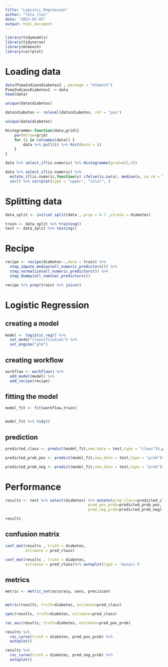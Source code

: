 ---
title: "Logistic_Regression"
author: "Tata iles"
date: "2023-03-03"
output: html_document
---

```{r}
library(tidymodels)
library(tidyverse)
library(mlbench)
library(corrplot)
```

# Loading data

```{r}
data(PimaIndiansDiabetes2 , package = "mlbench") 
PimaIndiansDiabetes2 -> data
head(data)
```

```{r}
unique(data$diabetes)

data$diabetes <- relevel(data$diabetes, ref = "pos")

unique(data$diabetes)
```

```{r}
Histogramme<-function(data,grid){
    par(mfrow=grid)
    for (i in colnames(data)) {
        data %>% pull(i) %>% hist(main = i)
    }
}

data %>% select_if(is.numeric) %>% Histogramme(grid=c(3,3))
```

```{r}
data %>% select_if(is.numeric) %>%
  mutate_if(is.numeric,function(x) ifelse(is.na(x), median(x, na.rm = T), x)) %>%
  cor() %>% corrplot(type = "upper", "color", )
```

# Splitting data

```{r}
data_split <- initial_split(data , prop = 0.7 ,strata = diabetes)

train <- data_split %>% training()
test <- data_split %>% testing()
```

# Recipe

```{r}
recipe <- recipe(diabetes~.,data = train) %>% 
  step_impute_median(all_numeric_predictors()) %>%
  step_normalize(all_numeric_predictors()) %>%
  step_dummy(all_nominal_predictors())
```

```{r}
recipe %>% prep(train) %>% juice()
```

# Logistic Regression

## creating a model

```{r}
model <- logistic_reg() %>% 
  set_mode("classification") %>% 
  set_engine("glm")
```

## creating workflow

```{r}
workflow <- workflow() %>%
  add_model(model) %>% 
  add_recipe(recipe)
```

## fitting the model

```{r}
model_fit <- fit(workflow,train)


model_fit %>% tidy()
```

## prediction

```{r}
predicted_class <- predict(model_fit,new_data = test,type = "class")$.pred_class

predicted_prob_pos <- predict(model_fit,new_data = test,type = "prob")$.pred_pos

predicted_prob_neg <- predict(model_fit,new_data = test,type = "prob")$.pred_neg

```

# Performance

```{r}
results <- test %>% select(diabetes) %>% mutate(pred_class=predicted_class,
                                     pred_pos_prob=predicted_prob_pos,
                                     pred_neg_prob=predicted_prob_neg)

results
```

## confusion matrix

```{r}
conf_mat(results , truth = diabetes,
         estimate = pred_class)
```

```{r}
conf_mat(results , truth = diabetes,
         estimate = pred_class)%>% autoplot(type = 'mosaic')
```

## metrics

```{r}
metric <- metric_set(accuracy, sens, precision)


metric(results, truth=diabetes, estimate=pred_class)
```

```{r}
spec(results, truth=diabetes, estimate=pred_class)
```

```{r}
roc_auc(results, truth=diabetes, estimate=pred_pos_prob)
```

```{r}
results %>%
  roc_curve(truth = diabetes, pred_pos_prob) %>%
  autoplot()
```

```{r}
results %>%
  roc_curve(truth = diabetes, pred_neg_prob) %>%
  autoplot()
```
